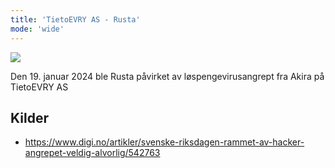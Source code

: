 ```yaml
---
title: 'TietoEVRY AS - Rusta'
mode: 'wide'
---
```


<Frame>
<img src="/images/tietoevry.png" noZoom/>
</Frame>

Den 19. januar 2024 ble Rusta påvirket av løspengevirusangrept fra Akira på TietoEVRY AS



## Kilder
- https://www.digi.no/artikler/svenske-riksdagen-rammet-av-hacker-angrepet-veldig-alvorlig/542763

